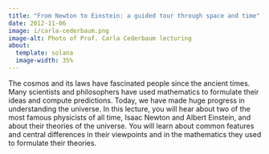 ```yaml
---
title: "From Newton to Einstein: a guided tour through space and time"
date: 2012-11-06
image: i/carla-cederbaum.png
image-alt: Photo of Prof. Carla Cederbaum lecturing
about:
  template: solana
  image-width: 35%
---
```


The cosmos and its laws have fascinated people since the ancient times. Many
scientists and philosophers have used mathematics to formulate their ideas and
compute predictions. Today, we have made huge progress in understanding the
universe. In this lecture, you will hear about two of the most famous
physicists of all time, Isaac Newton and Albert Einstein, and about their
theories of the universe. You will learn about common features and central
differences in their viewpoints and in the mathematics they used to formulate
their theories.
